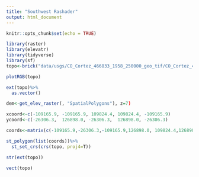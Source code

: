 ```yaml
---
title: "Southwest Rashader"
output: html_document
---
```


```r
knitr::opts_chunk$set(echo = TRUE)
```


```r
library(raster)
library(elevatr)
library(tidyverse)
library(sf)
topo<-brick("data/usgs/CO_Cortez_466833_1958_250000_geo_tif/CO_Cortez_466833_1958_250000_geo.tif")

plotRGB(topo)

ext(topo)%>%
  as.vector()

dem<-get_elev_raster(, "SpatialPolygons"), z=7)

xcoord<-c(-109165.9, -109165.9, 109824.4, 109824.4, -109165.9)
ycoord<-c(-26306.3,  126898.0, -26306.3,  126898.0, -26306.3)

coords<-matrix(c(-109165.9,-26306.3,-109165.9,126898.0, 109824.4,126898.0, 109824.4,-26306.3,-109165.9, -26306.3), ncol=2, byrow=T)

st_polygon(list(coords))%>%
  st_set_crs(crs(topo, proj4=T))

str(ext(topo))

vect(topo)

```

